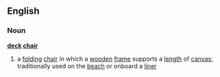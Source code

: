 ==English==
===Noun===
'''[[deck]] [[chair]]'''
# a [[folding]] [[chair]] in which a [[wooden]] [[frame]] supports a [[length]] of [[canvas]]; traditionally used on the [[beach]] or onboard a [[liner]]